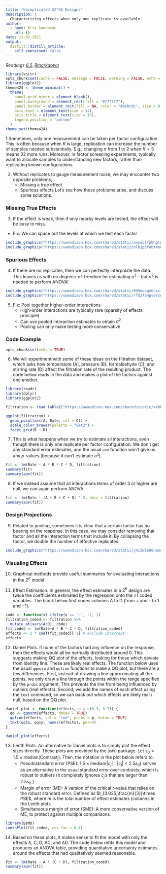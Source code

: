 ```yaml
---
title: "Unreplicated $2^K$ Designs"
description: |
  Characterizing effects when only one replicate is available.
author:
  - name: Kris Sankaran
    url: {}
date: 11-02-2021
output:
  distill::distill_article:
    self_contained: false
---
```


_Readings [6.5](https://www.wiley.com/en-us/Design+and+Analysis+of+Experiments%2C+10th+Edition-p-9781119492443#content-section), [Rmarkdown](https://github.com/krisrs1128/stat424_f21/blob/main/_posts/2021-08-17-week9-1/week9-1.Rmd)_

```r
library(knitr)
opts_chunk$set(cache = FALSE, message = FALSE, warning = FALSE, echo = FALSE)
library(ggplot2)
theme424 <- theme_minimal() + 
  theme(
    panel.grid.minor = element_blank(),
    panel.background = element_rect(fill = "#f7f7f7"),
    panel.border = element_rect(fill = NA, color = "#0c0c0c", size = 0.6),
    axis.text = element_text(size = 14),
    axis.title = element_text(size = 16),
    legend.position = "bottom"
  )
theme_set(theme424)
```

1.Sometimes, only one measurement can be taken per factor configuration. This is
often because when $K$ is large, replication can increase the number of samples
needed substantially. E.g., changing $n$ from 1 to 2 when $K = 5$ means 32 more
runs. Moreover, in factor screening experiments, typically want to allocate
samples to understanding new factors, rather than replicating known
configurations.

2. Without replicates to gauge measurement noise, we may encounter two opposite
problems,
    * Missing a true effect
    * Spurious effects
  Let’s see how these problems arise, and discuss some solutions.

### Missing True Effects

3. If the effect is weak, then if only nearby levels are tested, the effect will
be easy to miss.
  * Fix: We can space out the levels at which we test each factor
  
```r
include_graphics("https://uwmadison.box.com/shared/static/axysolfp0hgtmnthy9vsndljpuuh5nsa.png")
include_graphics("https://uwmadison.box.com/shared/static/olbjp5fubt4mm6j1fa7rthe0uoctymef.pnghttps://uwmadison.box.com/shared/static/8h0vt5kcb5ss0l9dlghsswnpf88q8267.png")
```

### Spurious Effects

4. If there are no replicates, then we can perfectly interpolate the data. This
leaves us with no degrees-of-freedom for estimating $\sigma^2$ -- but $\sigma^2$
is needed to perform ANOVA!
	
```r
include_graphics("https://uwmadison.box.com/shared/static/099eopgmbncci9ob9zjo1mvvguxinibn.png")
include_graphics("https://uwmadison.box.com/shared/static/rfdz734pv6rxolgwz5fx215qb41qm0k6.png")
```
	
5. Fix: Pool together higher-order interactions
  	* High-order interactions are typically rare (sparsity of effects principle)
  	* Can use pooled interaction estimates to obtain $\sigma^2$
  	* Pooling can only make testing more conservative

### Code Example

```r
opts_chunk$set(echo = TRUE)
```

6. We will experiment with some of these ideas on the filtration dataset, which
asks how temperature (A), pressure (B), formaldehyde (C), and stirring rate (D)
affect the filtration rate of the resulting product. The code below reads in the
data and makes a plot of the factors against one another.

```r
library(readr)
library(dplyr)
library(ggplot2)

filtration <- read_table2("https://uwmadison.box.com/shared/static/xxh05ngikmscnddbhg2l3v268jnu4jtc.txt")

ggplot(filtration) +
  geom_point(aes(A, Rate, col = C)) +
  scale_color_brewer(palette = "Set2") +
  facet_grid(B ~ D)
```

7. This is what happens when we try to estimate all interactions, even though there
is only one replicate per factor configuration. We don't get any standard error
estimates, and the usual `aov` function won't give us any $p$-values (because it
can't estimate $\sigma^2$).

```r
fit <- lm(Rate ~ A * B * C * D, filtration)
summary(fit)
summary(aov(fit))
```

8. If we instead assume that all interactions terms of order 3 or higher are
null, we can again perform ANOVA.

```r
fit <- lm(Rate ~ (A + B + C + D) ^ 2, data = filtration)
summary(aov(fit))
```

### Design Projections

9. Related to pooling, sometimes it is clear that a certain factor has no
bearing on the response. In this case, we may consider removing that factor and
all the interaction terms that include it. By collapsing the factor, we double
the number of effective replicates.

```r
include_graphics("https://uwmadison.box.com/shared/static/yhc2w1698namew8r0vgn7ej7546ev2wg.png")
```

### Visualing Effects

10. Graphical methods provide useful summaries for evaluating interactions in
the $2^K$ model.

11. Effect Estimation. In general, the effect estimates in a $2^K$ design are
twice the coefficients estimated by the regression onto the $\pm 1$ coded
variables. The block below first codes columns A to D (from + and - to $1$ and
$-1$).
  
```r
code <- function(x) ifelse(x == '-', -1, 1)
filtration_coded <- filtration %>%
  mutate_at(vars(A:D), code)
fit_coded <- lm(Rate~A * B * C * D, filtration_coded)
effects <- 2 * coef(fit_coded)[-1] # exclude intercept
effects
```

12. Daniel Plots. If none of the factors had any influence on the response, then
the effects would all be normally distributed around 0. This suggests making QQ
plot of the effects, looking for those which deviate from identity line. These
are likely real effects. The function below uses the usual `qqnorm` and `qqline`
functions to make a QQ plot, but there are a few differences. First, instead of
drawing a line approximating all the points, we only draw a line through the
points within the range specified by the `probs` argument. This prevents the
line from being influenced by outliers (real effects). Second, we add the names
of each effect using the `text` command, so we can back out which effects are
likely real / null, based on the QQ plot.

```r
daniel_plot <- function(effects, p = c(0.3, 0.7)) { 
  qq <- qqnorm(effects, datax = TRUE)
  qqline(effects, col = "red", probs = p, datax = TRUE)
  text(qq$x, qq$y, names(effects), pos=4)
}

daniel_plot(effects)
```

13. Lenth Plots. An alternative to Daniel plots is to simply plot the effect
sizes directly. These plots are provided by the `BsMD` package. Let $s_0 = 1.5 \times \text{median}\left(\text{Contrast}_j\right)$. Then, the notation in the
plot below refers to,
    * Pseudostandard error (PSE): $1.5 \times \text{median}\left(\left|c_j\right| : \left|c_j\right| < 2.5 s_0\right)$ 
    serves as an alternative to the usual standard error over contrasts, which is
    robust to outliers (it completely ignores $c_j$'s that are larger than $2.5
    s_0$.)
    * Margin of error (ME): A version of the critical $t$-value that relies on the
    robust standard error. Defined as $t_{0.025,\frac{m}{3}}\times PSE$, where $m$
    is the total number of effect estimates (columns in the Lenth plot).
    * Simultaneous margin of error (SME): A more conservative version of ME, to
    protect against multiple comparisons. 
    
```r
library(BsMD)
LenthPlot(fit_coded, cex.fac = 0.4)
```


14. Based on these plots, it makes sense to fit the model with only the effects
A, C, D, AC, and AD. The code below refits this model and produces an ANOVA
table, providing quantitative uncertainty estimates around the effects that had
qualitatively seemed reasonable.

```r
fit <- lm(Rate ~ A * (C + D), filtration_coded)
summary(aov(fit))
```

